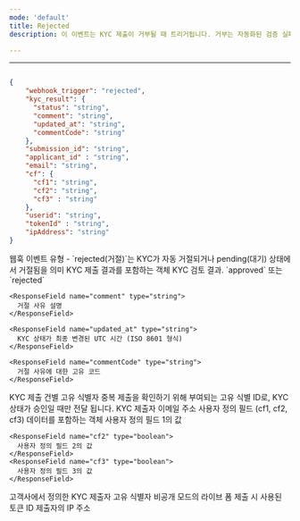 ```yaml
---
mode: 'default'
title: Rejected
description: 이 이벤트는 KYC 제출이 거부될 때 트리거됩니다. 거부는 자동화된 검증 실패, 수동 검토 결과, 또는 기타 정책적 이유로 발생할 수 있습니다. 이 이벤트를 통해 KYC 거부 사유를 즉시 파악하고, 사용자에게 피드백을 제공하거나 추가 정보 요청 등의 필요한 조치를 취할 수 있습니다.

---
```


---

```json rejected-webhook-sample.json

{
    "webhook_trigger": "rejected",
    "kyc_result": {
      "status": "string",
      "comment": "string",
      "updated_at": "string",
      "commentCode": "string"
    },
    "submission_id": "string",
    "applicant_id" : "string",
    "email": "string",
    "cf": {
      "cf1": "string",
      "cf2": "string",
      "cf3" : "string"
    },
    "userid": "string",
    "tokenId" : "string",
    "ipAddress": "string"
}
```

<ResponseField name="webhook_trigger" type="string">
  웹훅 이벤트 유형 - `rejected(거절)`는 KYC가 자동 거절되거나 pending(대기) 상태에서 거절됨을 의미
</ResponseField>

<ResponseField name="kyc_result" type="object">
KYC 제출 결과를 포함하는 객체
  <Expandable title="properties">
    <ResponseField name="status" type="string">
      KYC 검토 결과. `approved` 또는 `rejected`
    </ResponseField>

    <ResponseField name="comment" type="string">
      거절 사유 설명
    </ResponseField>

    <ResponseField name="updated_at" type="string">
      KYC 상태가 최종 변경된 UTC 시간 (ISO 8601 형식)
    </ResponseField>

    <ResponseField name="commentCode" type="string">
      거절 사유에 대한 고유 코드
    </ResponseField>
  </Expandable>
</ResponseField>

<ResponseField name="submission_id" type="string" >
  KYC 제출 건별 고유 식별자
</ResponseField>

<ResponseField name="applicant_id" type="string" >
  중복 제출을 확인하기 위해 부여되는 고유 식별 ID로, KYC 상태가 승인일 때만 전달 됩니다.
</ResponseField>



<ResponseField name="email" type="string" >
  KYC 제출자 이메일 주소
</ResponseField>


<ResponseField name="cf" type="object">
	사용자 정의 필드 (cf1, cf2, cf3) 데이터를 포함하는 객체
  <Expandable title="properties">
    <ResponseField name="cf1" type="string">
      사용자 정의 필드 1의 값
    </ResponseField>

    <ResponseField name="cf2" type="boolean">
      사용자 정의 필드 2의 값
    </ResponseField>
    <ResponseField name="cf3" type="boolean">
      사용자 정의 필드 3의 값
    </ResponseField>
  </Expandable>
</ResponseField>



<ResponseField name="userid" type="string" >
  고객사에서 정의한 KYC 제출자 고유 식별자
</ResponseField>

<ResponseField name="tokenId" type="string" >
  비공개 모드의 라이브 폼 제출 시 사용된 토큰 ID
</ResponseField>


<ResponseField name="ipAddress" type="string" >
  제출자의 IP 주소
</ResponseField>

